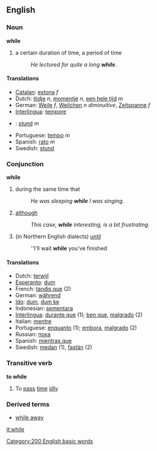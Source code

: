 ==English==
=== Noun ===
'''while'''

# a certain duration of time, a period of time
#:''He lectured for quite a long '''while'''''.

==== Translations ====
*[[Catalan]]: [[estona]] ''f''
*Dutch: [[tijdje]] ''n'', [[momentje]] ''n'', [[een hele tijd]] ''m''
*German: [[Weile]] ''f'', [[Weilchen]] ''n'' ''diminuitive'', [[Zeitspanne]] ''f''
*[[Interlingua]]: [[tempore]]
* {{no}}: [[stund]] ''m''
*Portuguese: [[tempo]] ''m''
*Spanish: [[rato]] ''m''
*Swedish: [[stund]]

=== Conjunction ===
'''while'''

# during the same time that
#: ''He was sleeping '''while''' I was singing.''
# [[although]]
#: ''This case, '''while''' interesting, is a bit frustrating.''
# (in Northern English dialects) [[until]]
#: ''I'll wait '''while''' you've finished

==== Translations ====
* Dutch: [[terwijl]]
* [[Esperanto]]: [[dum]]
* French: [[tandis que]]  (2)
* German: [[während]]
* [[Ido]]: [[dum]], [[dum ke]]
* Indonesian: [[sementara]] 
* [[Interlingua]]: [[durante que]] (1); [[ben que]], [[malgrado]] (2)
* Italian: [[mentre]] 
* Portuguese: [[enquanto]] (1); [[embora]], [[malgrado]] (2)
* Russian: [[пока]]
* Spanish: [[mientras que]]
* Swedish: [[medan]] (1), [[fastän]] (2)

===Transitive verb===
'''to while'''
#To [[pass]] [[time]] [[idly]]

===Derived terms===
*[[while away]]

[[Category:200 English basic words]]

[[it:while]]
